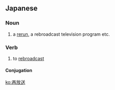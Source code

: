 ==Japanese==
{{ja-kanjitab|さい|ほう|そう|yomi=on}}

===Noun===
{{ja-noun|さいほうそう}}

# a [[rerun]], a rebroadcast television program etc.

===Verb===
{{ja-verb-suru|さいほうそう}}

# to [[rebroadcast]]

====Conjugation====
{{ja-suru|さいほうそう}}

[[ko:再放送]]